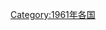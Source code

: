 {{Year by category
|m=1
|c=9
|d=6
|y=1
|cat=各国灾难
|sortkey=*
|parent=各年各国灾难
|subcat=1961年災難
}}
[[Category:1961年各国|Category:1961年各国]]